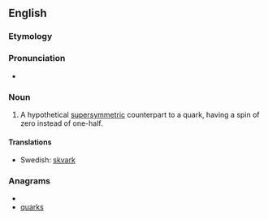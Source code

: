 ==English==

===Etymology===
{{prefix|s|quark}}

===Pronunciation===
* {{IPA|/skwɑːk/}}

===Noun===
{{en-noun}}

# {{particles}} A hypothetical [[supersymmetric]] counterpart to a quark, having a spin of zero instead of one-half.

====Translations====
* Swedish: [[skvark]] {{c}}

===Anagrams===
* {{alphagram|akqrsu}}
* [[quarks#English|quarks]]
